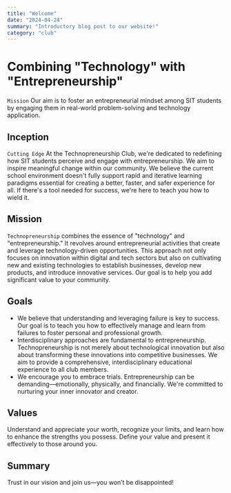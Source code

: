 ```yaml
---
title: "Welcome"
date: "2024-04-24"
summary: "Introductory blog post to our website!"
category: "club"
---
```


# Combining "Technology" with "Entrepreneurship"

`Mission` Our aim is to foster an entrepreneurial mindset among SIT students by engaging them in real-world problem-solving and technology application.

## Inception

`Cutting Edge`
At the Technopreneurship Club, we're dedicated to redefining how SIT students perceive and engage with entrepreneurship. We aim to inspire meaningful change within our community. We believe the current school environment doesn't fully support rapid and iterative learning paradigms essential for creating a better, faster, and safer experience for all. If there's a tool needed for success, we're here to teach you how to wield it.

## Mission

`Technopreneurship` combines the essence of "technology" and "entrepreneurship." It revolves around entrepreneurial activities that create and leverage technology-driven opportunities. This approach not only focuses on innovation within digital and tech sectors but also on cultivating new and existing technologies to establish businesses, develop new products, and introduce innovative services. Our goal is to help you add significant value to your community.

## Goals

- We believe that understanding and leveraging failure is key to success. Our goal is to teach you how to effectively manage and learn from failures to foster personal and professional growth.
- Interdisciplinary approaches are fundamental to entrepreneurship. Technopreneurship is not merely about technological innovation but also about transforming these innovations into competitive businesses. We aim to provide a comprehensive, interdisciplinary educational experience to all club members.
- We encourage you to embrace trials. Entrepreneurship can be demanding—emotionally, physically, and financially. We're committed to nurturing your inner innovator and creator.

## Values

Understand and appreciate your worth, recognize your limits, and learn how to enhance the strengths you possess. Define your value and present it effectively to those around you.

## Summary

Trust in our vision and join us—you won’t be disappointed!